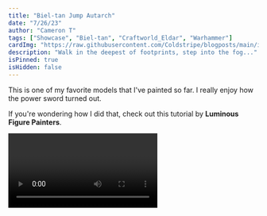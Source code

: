```yaml
---
title: "Biel-tan Jump Autarch"
date: "7/26/23"
author: "Cameron T"
tags: ["Showcase", "Biel-tan", "Craftworld_Eldar", "Warhammer"]
cardImg: "https://raw.githubusercontent.com/Coldstripe/blogposts/main/images/autarch-collage.jpg"
description: "Walk in the deepest of footprints, step into the fog..."
isPinned: true
isHidden: false
---
```


This is one of my favorite models that I've painted so far. I really enjoy how the power sword turned out.

If you're wondering how I did that, check out this tutorial by **Luminous Figure Painters**.

<Video id="dJig1zW3TfI" />

Painting white can be tough, but Apothecary White contrast paint from Citadel was a big help for this project.

<MDXImage
  src="https://raw.githubusercontent.com/Coldstripe/blogposts/main/images/autarch-front.jpg"
  alt="Jump Autarch viewed from front"
/>

<MDXImage
  src="https://raw.githubusercontent.com/Coldstripe/blogposts/main/images/autarch-right.jpg"
  alt="Jump Autarch viewed from right"
/>

<MDXImage
  src="https://raw.githubusercontent.com/Coldstripe/blogposts/main/images/autarch-left.jpg"
  alt="Jump Autarch viewed from left"
/>

<MDXImage
  src="https://raw.githubusercontent.com/Coldstripe/blogposts/main/images/autarch-back.jpg"
  alt="Jump Autarch viewed from back"
/>
